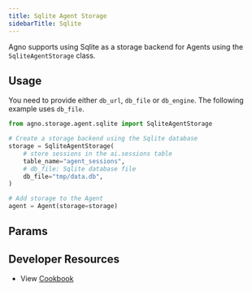 ```yaml
---
title: Sqlite Agent Storage
sidebarTitle: Sqlite
---
```


Agno supports using Sqlite as a storage backend for Agents using the `SqliteAgentStorage` class.

## Usage

You need to provide either `db_url`, `db_file` or `db_engine`. The following example uses `db_file`.

```python storage.py
from agno.storage.agent.sqlite import SqliteAgentStorage

# Create a storage backend using the Sqlite database
storage = SqliteAgentStorage(
    # store sessions in the ai.sessions table
    table_name="agent_sessions",
    # db_file: Sqlite database file
    db_file="tmp/data.db",
)

# Add storage to the Agent
agent = Agent(storage=storage)
```

## Params

<Snippet file="storage-sqlite-params.mdx" />

## Developer Resources

- View [Cookbook](https://github.com/AgnoAgi/agno/blob/main/cookbook/agent_concepts/storage/sqlite_storage.py)
